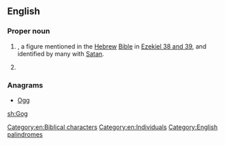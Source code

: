 {{also|gog}}
==English==
{{wikipedia}}

===Proper noun===
{{en-proper noun}}

# {{w|Gog of Magog}}, a figure mentioned in the [[Hebrew]] [[Bible]] in [[s:Bible (World_English)/Ezekiel#Chapter_38|Ezekiel 38 and 39]], and identified by many with [[Satan]]. {{qualifier|See the writings of the Apostle John in [[s:Bible (World_English)/Revelation#Chapter_20|Revelation 20:8]].}}
# {{context|historical|lang=en}} {{non-gloss definition|Replacement for the word ''God'' when swearing, forming vulgar [[minced oath]]s originating in the 14th century: ''by Gog's wounds'', ''Gog's bread''...}}

===Anagrams===
* [[Ogg#English|Ogg]]

[[Category:en:Biblical characters]]
[[Category:en:Individuals]]
[[Category:English palindromes]]

[[sh:Gog]]